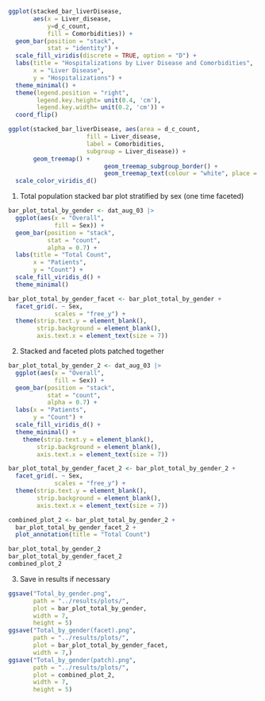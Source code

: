 ```r
ggplot(stacked_bar_liverDisease, 
       aes(x = Liver_disease,
           y=d_c_count,
           fill = Comorbidities)) +
  geom_bar(position = "stack",
           stat = "identity") +
  scale_fill_viridis(discrete = TRUE, option = "D") +
  labs(title = "Hospitalizations by Liver Disease and Comorbidities",
       x = "Liver Disease",
       y = "Hospitalizations") +
  theme_minimal() +
  theme(legend.position = "right",
        legend.key.height= unit(0.4, 'cm'),
        legend.key.width= unit(0.2, 'cm')) +
  coord_flip()
```

```r
ggplot(stacked_bar_liverDisease, aes(area = d_c_count,
                      fill = Liver_disease,
                      label = Comorbidities, 
                      subgroup = Liver_disease)) +
       geom_treemap() +
	                       geom_treemap_subgroup_border() +
	                       geom_treemap_text(colour = "white", place = "topleft", reflow = T) +
  scale_color_viridis_d()
```

1.  Total population stacked bar plot stratified by sex (one time faceted)

```r
bar_plot_total_by_gender <- dat_aug_03 |> 
  ggplot(aes(x = "Overall", 
             fill = Sex)) +
  geom_bar(position = "stack", 
           stat = "count", 
           alpha = 0.7) +
  labs(title = "Total Count",
       x = "Patients",
       y = "Count") +
  scale_fill_viridis_d() +
  theme_minimal()

bar_plot_total_by_gender_facet <- bar_plot_total_by_gender +
  facet_grid(. ~ Sex, 
             scales = "free_y") +
  theme(strip.text.y = element_blank(), 
        strip.background = element_blank(), 
        axis.text.x = element_text(size = 7))
```

2.  Stacked and faceted plots patched together

```r
bar_plot_total_by_gender_2 <- dat_aug_03 |> 
  ggplot(aes(x = "Overall", 
             fill = Sex)) +
  geom_bar(position = "stack", 
           stat = "count", 
           alpha = 0.7) +
  labs(x = "Patients",
       y = "Count") +
  scale_fill_viridis_d() +
  theme_minimal() +
    theme(strip.text.y = element_blank(), 
        strip.background = element_blank(), 
        axis.text.x = element_text(size = 7))

bar_plot_total_by_gender_facet_2 <- bar_plot_total_by_gender_2 +
  facet_grid(. ~ Sex, 
             scales = "free_y") +
  theme(strip.text.y = element_blank(), 
        strip.background = element_blank(), 
        axis.text.x = element_text(size = 7))

combined_plot_2 <- bar_plot_total_by_gender_2 + 
  bar_plot_total_by_gender_facet_2 + 
  plot_annotation(title = "Total Count")

bar_plot_total_by_gender_2
bar_plot_total_by_gender_facet_2
combined_plot_2
```

3.  Save in results if necessary

```r
ggsave("Total_by_gender.png", 
       path = "../results/plots/",
       plot = bar_plot_total_by_gender,
       width = 7,
       height = 5)
ggsave("Total_by_gender(facet).png", 
       path = "../results/plots/",
       plot = bar_plot_total_by_gender_facet,
       width = 7,)
ggsave("Total_by_gender(patch).png", 
       path = "../results/plots/",
       plot = combined_plot_2,
       width = 7,
       height = 5)
```
